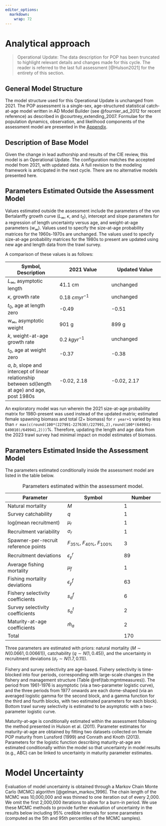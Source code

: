 ```yaml
---
editor_options: 
  markdown: 
    wrap: 72
---
```


# Analytical approach

> Operational Update: The data description for POP has been truncated to
> highlight relevant details and changes made for this cycle. The reader
> is referred to the last full assessment [@Hulson2021] for the
> entirety of this section.

## General Model Structure

The model structure used for this Operational Update is unchanged from 2021. The
POP assessment is a single-sex, age-structured statistical catch-at-age
model written in AD Model Builder (see @fournier_ad_2012 for recent
reference) as described in @courtney_extending_2007. Formulae for the
population dynamics, observation, and likelihood components of the
assessment model are presented in the [Appendix](#appxeqs).

## Description of Base Model

Given the change in lead authorship and results of the CIE review, this
model is an Operational Update. The configuration matches the accepted
model from 2021, with updated data. A full revision to the modeling
framework is anticipated in the next cycle. There are no alternative
models presented here.

## Parameters Estimated Outside the Assessment Model {#parest}

Values estimated outside the assessment include the
parameters of the von Bertalanffy growth curve ($L_\infty$, $\kappa$,
and $t_0$), intercept and slope parameters for a regression of length
uncertainty versus age, and weight-at-age parameters ($w_\infty$). Values used
to specify the size-at-age probability matrices for the 1960s-1970s are
unchanged. The values used to specify size-at-age probability matrices
for the 1980s to present are updated using new age and length data from the
trawl survey.

A comparison of these values is as follows:

| Symbol, Description                                                                                | 2021 Value        | Updated Value |
|------------------------|------------------------|------------------------|
| $L_\infty$, asymptotic length                                                                      | 41.1 cm           | unchanged     |
| $\kappa$, growth rate                                                                              | 0.18 $cm yr^{-1}$ | unchanged     |
| $t_0$, age at length zero                                                                          | -0.49             | -0.51         |
| $w_\infty$, asymptotic weight                                                                      | 901 g             | 899 g         |
| $k$, weight-at-age growth rate                                                                     | 0.2 $kg yr^{-1}$  | unchanged     |
| $t_0$, age at weight zero                                                                          | -0.37             | -0.38         |
| $a$, $b$, slope and intercept of linear relationship between sd(length at age) and age, post 1980s | -0.02, 2.18       | -0.02, 2.17   |

An exploratory model was run wherein the 2021 size-at-age probability matrix for 1980-present was used instead of the updated matrix; estimated female spawning biomass and total (2+ biomass) for `r year+1` varied by less than `r max(c(round(100*(227991-227630)/227991,2),round(100*(649941-649010)/649941,2)))`%. Therefore, updating the length and age data from the 2023 trawl survey had minimal impact on model estimates of biomass.
 

## Parameters Estimated Inside the Assessment Model

The parameters estimated conditionally inside the assessment model are
listed in the table below.

| Parameter                            | Symbol                            | Number |
|----------------------------|--------------------------|------------------|
| Natural mortality                    | $M$                               | 1      |
| Survey catchability                  | $q$                               | 1      |
| log(mean recruitment)                | $\mu_r$                           | 1      |
| Recruitment variability              | $\sigma_r$                        | 1      |
| Spawner-per-recruit reference points | $F_{35\%}$, $F_{40\%}$, $F_{100\%}$ | 3      |
| Recruitment deviations               | $\epsilon_y^r$                    | 89     |
| Average fishing mortality            | $\mu_f$                           | 1      |
| Fishing mortality deviations         | $\epsilon_y^f$                    | 63     |
| Fishery selectivity coefficients     | $s_a^f$                           | 6      |
| Survey selectivity coefficients      | $s_a^t$                           | 2      |
| Maturity-at-age coefficients         | $\hat m_a$                        | 2      |
| Total                                |                                   | 170    |

: Parameters estimated within the assessment model.

Three parameters are estimated with priors: natural mortality
($M \sim N(0.0661,0.00661)$), catchability ($q \sim N(1, 0.45)$), and
the uncertainty in recruitment deviations ($\sigma_r \sim N(1.7,0.11)$).

Fishery and survey selectivity are age-based. Fishery selectivity is
time-blocked into four periods, corresponding with large-scale changes in the fishery and management structure (Table \@ref(tab:mgmtmeasures)). The period from 1961-1976 is asymptotic
(via a two-parameter logistic curve), and the three periods from 1977 onwards are each
dome-shaped (via an averaged logistic gamma for the second block, and a
gamma function for the third and fourth blocks, with two estimated parameters for each block). Bottom trawl survey
selectivity is estimated to be asymptotic with a two-parameter logistic curve.

Maturity-at-age is conditionally estimated within the assessment
following the method presented in Hulson et al. (2011). Parameter
estimates for maturity-at-age are obtained by fitting two datasets
collected on female POP maturity from Lunsford (1999) and Conrath and
Knoth (2013). Parameters for the logistic function describing
maturity-at-age are estimated conditionally within the model so that
uncertainty in model results (e.g., ABC) can be linked to uncertainty in
maturity parameter estimates.

# Model Uncertainty {#modeluncertainty}

Evaluation of model uncertainty is obtained through a Markov Chain Monte
Carlo (MCMC) algorithm [@gelman_markov_1996]. The chain length of the
MCMC was 10,000,000 and was thinned to one iteration out of every 2,000.
We omit the first 2,000,000 iterations to allow for a burn-in period. We
use these MCMC methods to provide further evaluation of uncertainty in
the results below including 95% credible intervals for some parameters
(computed as the 5th and 95th percentiles of the MCMC samples).
